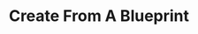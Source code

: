 ---
title: 'Create From A Blueprint'
description: 'Enterprise developers can learn how to self-serve resource creation by selecting and launching resources from predefined blueprints.'
icon: 'plus-circle'
---